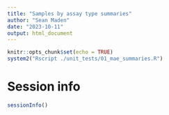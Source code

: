 ```yaml
---
title: "Samples by assay type summaries"
author: "Sean Maden"
date: "2023-10-11"
output: html_document
---
```


```r
knitr::opts_chunk$set(echo = TRUE)
system2("Rscript ./unit_tests/01_mae_summaries.R")
```

#

# Session info

```r
sessionInfo()
```
